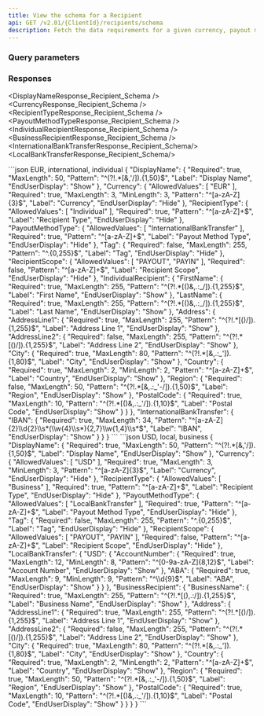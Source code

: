 ```yaml
---
title: View the schema for a Recipient
api: GET /v2.01/{ClientId}/recipients/schema
description: Fetch the data requirements for a given currency, payout method type, and recipient type
---
```





### Query parameters  

<PayoutMethodType />
<RecipientType />
<Currency />

### Responses  

<AccordionGroup>

<Accordion title="200" defaultOpen>

<DisplayNameResponse_Recipient_Schema />
<CurrencyResponse_Recipient_Schema />
<RecipientTypeResponse_Recipient_Schema />
<PayoutMethodTypeResponse_Recipient_Schema />
<Tabs>
<Tab title="Individual">
<IndividualRecipientResponse_Recipient_Schema />
</Tab>
<Tab title="Business">
<BusinessRecipientResponse_Recipient_Schema />
</Tab>
</Tabs>
<br/>
<Tabs>
<Tab title="InternationalBankTransfer">
<InternationalBankTransferResponse_Recipient_Schema/>
</Tab>
<Tab title="LocalBankTransfer">
<LocalBankTransferResponse_Recipient_Schema/>
</Tab>
</Tabs>
</Accordion>

</AccordionGroup>

<ResponseExample>
```json EUR, international, individual
{
    "DisplayName": {
        "Required": true,
        "MaxLength": 50,
        "Pattern": "^(?!.*[&,'/]).{1,50}$",
        "Label": "Display Name",
        "EndUserDisplay": "Show"
    },
    "Currency": {
        "AllowedValues": [
            "EUR"
        ],
        "Required": true,
        "MaxLength": 3,
        "MinLength": 3,
        "Pattern": "^[a-zA-Z]{3}$",
        "Label": "Currency",
        "EndUserDisplay": "Hide"
    },
    "RecipientType": {
        "AllowedValues": [
            "Individual"
        ],
        "Required": true,
        "Pattern": "^[a-zA-Z]+$",
        "Label": "Recipient Type",
        "EndUserDisplay": "Hide"
    },
    "PayoutMethodType": {
        "AllowedValues": [
            "InternationalBankTransfer"
        ],
        "Required": true,
        "Pattern": "^[a-zA-Z]+$",
        "Label": "Payout Method Type",
        "EndUserDisplay": "Hide"
    },
    "Tag": {
        "Required": false,
        "MaxLength": 255,
        "Pattern": "^.{0,255}$",
        "Label": "Tag",
        "EndUserDisplay": "Hide"
    },
    "RecipientScope": {
        "AllowedValues": [
            "PAYOUT",
            "PAYIN"
        ],
        "Required": false,
        "Pattern": "^[a-zA-Z]+$",
        "Label": "Recipient Scope",
        "EndUserDisplay": "Hide"
    },
    "IndividualRecipient": {
        "FirstName": {
            "Required": true,
            "MaxLength": 255,
            "Pattern": "^(?!.*[()&,.:_/]).{1,255}$",
            "Label": "First Name",
            "EndUserDisplay": "Show"
        },
        "LastName": {
            "Required": true,
            "MaxLength": 255,
            "Pattern": "^(?!.*[()&,.:_/]).{1,255}$",
            "Label": "Last Name",
            "EndUserDisplay": "Show"
        },
        "Address": {
            "AddressLine1": {
                "Required": true,
                "MaxLength": 255,
                "Pattern": "^(?!.*[()/]).{1,255}$",
                "Label": "Address Line 1",
                "EndUserDisplay": "Show"
            },
            "AddressLine2": {
                "Required": false,
                "MaxLength": 255,
                "Pattern": "^(?!.*[()/]).{1,255}$",
                "Label": "Address Line 2",
                "EndUserDisplay": "Show"
            },
            "City": {
                "Required": true,
                "MaxLength": 80,
                "Pattern": "^(?!.*[&,.:_']).{1,80}$",
                "Label": "City",
                "EndUserDisplay": "Show"
            },
            "Country": {
                "Required": true,
                "MaxLength": 2,
                "MinLength": 2,
                "Pattern": "^[a-zA-Z]+$",
                "Label": "Country",
                "EndUserDisplay": "Show"
            },
            "Region": {
                "Required": false,
                "MaxLength": 50,
                "Pattern": "^(?!.*[&,.:_'-/]).{1,50}$",
                "Label": "Region",
                "EndUserDisplay": "Show"
            },
            "PostalCode": {
                "Required": true,
                "MaxLength": 10,
                "Pattern": "^(?!.*[()&,.:_'/]).{1,10}$",
                "Label": "Postal Code",
                "EndUserDisplay": "Show"
            }
        }
    },
    "InternationalBankTransfer": {
        "IBAN": {
            "Required": true,
            "MaxLength": 34,
            "Pattern": "^[a-zA-Z]{2}\\d{2}\\s*(\\w{4}\\s*){2,7}\\w{1,4}\\s*$",
            "Label": "IBAN",
            "EndUserDisplay": "Show"
        }
    }
}
```
```json USD, local, business
{
    "DisplayName": {
        "Required": true,
        "MaxLength": 50,
        "Pattern": "^(?!.*[&,'/]).{1,50}$",
        "Label": "Display Name",
        "EndUserDisplay": "Show"
    },
    "Currency": {
        "AllowedValues": [
            "USD"
        ],
        "Required": true,
        "MaxLength": 3,
        "MinLength": 3,
        "Pattern": "^[a-zA-Z]{3}$",
        "Label": "Currency",
        "EndUserDisplay": "Hide"
    },
    "RecipientType": {
        "AllowedValues": [
            "Business"
        ],
        "Required": true,
        "Pattern": "^[a-zA-Z]+$",
        "Label": "Recipient Type",
        "EndUserDisplay": "Hide"
    },
    "PayoutMethodType": {
        "AllowedValues": [
            "LocalBankTransfer"
        ],
        "Required": true,
        "Pattern": "^[a-zA-Z]+$",
        "Label": "Payout Method Type",
        "EndUserDisplay": "Hide"
    },
    "Tag": {
        "Required": false,
        "MaxLength": 255,
        "Pattern": "^.{0,255}$",
        "Label": "Tag",
        "EndUserDisplay": "Hide"
    },
    "RecipientScope": {
        "AllowedValues": [
            "PAYOUT",
            "PAYIN"
        ],
        "Required": false,
        "Pattern": "^[a-zA-Z]+$",
        "Label": "Recipient Scope",
        "EndUserDisplay": "Hide"
    },
    "LocalBankTransfer": {
        "USD": {
            "AccountNumber": {
                "Required": true,
                "MaxLength": 12,
                "MinLength": 8,
                "Pattern": "^[0-9a-zA-Z]{8,12}$",
                "Label": "Account Number",
                "EndUserDisplay": "Show"
            },
            "ABA": {
                "Required": true,
                "MaxLength": 9,
                "MinLength": 9,
                "Pattern": "^\\d{9}$",
                "Label": "ABA",
                "EndUserDisplay": "Show"
            }
        }
    },
    "BusinessRecipient": {
        "BusinessName": {
            "Required": true,
            "MaxLength": 255,
            "Pattern": "^(?!.*[(),.:/]).{1,255}$",
            "Label": "Business Name",
            "EndUserDisplay": "Show"
        },
        "Address": {
            "AddressLine1": {
                "Required": true,
                "MaxLength": 255,
                "Pattern": "^(?!.*[()/]).{1,255}$",
                "Label": "Address Line 1",
                "EndUserDisplay": "Show"
            },
            "AddressLine2": {
                "Required": false,
                "MaxLength": 255,
                "Pattern": "^(?!.*[()/]).{1,255}$",
                "Label": "Address Line 2",
                "EndUserDisplay": "Show"
            },
            "City": {
                "Required": true,
                "MaxLength": 80,
                "Pattern": "^(?!.*[&,.:_']).{1,80}$",
                "Label": "City",
                "EndUserDisplay": "Show"
            },
            "Country": {
                "Required": true,
                "MaxLength": 2,
                "MinLength": 2,
                "Pattern": "^[a-zA-Z]+$",
                "Label": "Country",
                "EndUserDisplay": "Show"
            },
            "Region": {
                "Required": true,
                "MaxLength": 50,
                "Pattern": "^(?!.*[&,.:_'-/]).{1,50}$",
                "Label": "Region",
                "EndUserDisplay": "Show"
            },
            "PostalCode": {
                "Required": true,
                "MaxLength": 10,
                "Pattern": "^(?!.*[()&,.:_'/]).{1,10}$",
                "Label": "Postal Code",
                "EndUserDisplay": "Show"
            }
        }
    }
}
```
</ResponseExample>

<RequestExample>
<RestGetNoBody />
</RequestExample>